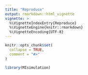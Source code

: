 ```yaml
---
title: "Reproduce"
output: rmarkdown::html_vignette
vignette: >
  %\VignetteIndexEntry{Reproduce}
  %\VignetteEngine{knitr::rmarkdown}
  %\VignetteEncoding{UTF-8}
---
```


```r
knitr::opts_chunk$set(
  collapse = TRUE,
  comment = "#>"
)
```

```r
library(MIsimulation)
```
